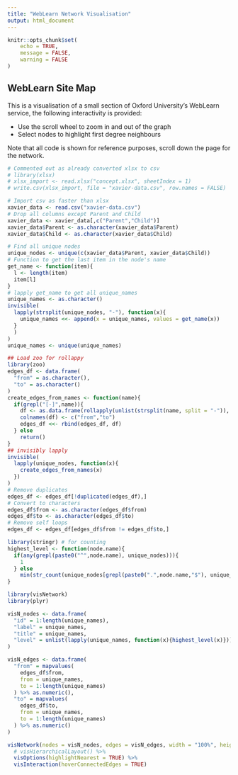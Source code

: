 ```yaml
---
title: "WebLearn Network Visualisation"
output: html_document
---
```


```r
knitr::opts_chunk$set(
	echo = TRUE,
	message = FALSE,
	warning = FALSE
)
```

## WebLearn Site Map

This is a visualisation of a small section of Oxford University's WebLearn service, the following interactivity is provided:

- Use the scroll wheel to zoom in and out of the graph
- Select nodes to highlight first degree neighbours

Note that all code is shown for reference purposes, scroll down the page for the network.

```r
# Commented out as already converted xlsx to csv
# library(xlsx)
# xlsx_import <- read.xlsx("concept.xlsx", sheetIndex = 1)
# write.csv(xlsx_import, file = "xavier-data.csv", row.names = FALSE)

# Import csv as faster than xlsx
xavier_data <- read.csv("xavier-data.csv")
# Drop all columns except Parent and Child
xavier_data <- xavier_data[,c("Parent","Child")]
xavier_data$Parent <- as.character(xavier_data$Parent)
xavier_data$Child <- as.character(xavier_data$Child)

# Find all unique nodes
unique_nodes <- unique(c(xavier_data$Parent, xavier_data$Child))
# Function to get the last item in the node's name
get_name <- function(item){
  l <- length(item)
  item[l]
}
# lapply get_name to get all unique_names
unique_names <- as.character()
invisible(
  lapply(strsplit(unique_nodes, "-"), function(x){
    unique_names <<- append(x = unique_names, values = get_name(x))
  }
  )
)
unique_names <- unique(unique_names)
```

```r
## Load zoo for rollappy
library(zoo)
edges_df <- data.frame(
  "from" = as.character(),
  "to" = as.character()
)
create_edges_from_names <- function(name){
  if(grepl("[-]",name)){
    df <- as.data.frame(rollapply(unlist(strsplit(name, split = "-")), 2, by = 1, c))
    colnames(df) <- c("from","to")
    edges_df <<- rbind(edges_df, df)
  } else 
    return()
}
## invisibly lapply
invisible(
  lapply(unique_nodes, function(x){
    create_edges_from_names(x)
  })
)
# Remove duplicates
edges_df <- edges_df[!duplicated(edges_df),]
# Convert to characters
edges_df$from <- as.character(edges_df$from)
edges_df$to <- as.character(edges_df$to)
# Remove self loops
edges_df <- edges_df[edges_df$from != edges_df$to,]
```

```r
library(stringr) # for counting
highest_level <- function(node.name){
  if(any(grepl(paste0("^",node.name), unique_nodes))){
    1
  } else
    min(str_count(unique_nodes[grepl(paste0(".",node.name,"$"), unique_nodes)],"[-]"))+1
}
```


```r
library(visNetwork)
library(plyr)

visN_nodes <- data.frame(
  "id" = 1:length(unique_names),
  "label" = unique_names,
  "title" = unique_names,
  "level" = unlist(lapply(unique_names, function(x){highest_level(x)}))
)

visN_edges <- data.frame(
  "from" = mapvalues(
    edges_df$from,
    from = unique_names,
    to = 1:length(unique_names)
  ) %>% as.numeric(),
  "to" = mapvalues(
    edges_df$to,
    from = unique_names,
    to = 1:length(unique_names)
  ) %>% as.numeric()
)

visNetwork(nodes = visN_nodes, edges = visN_edges, width = "100%", height = "700px") %>%
  # visHierarchicalLayout() %>%
  visOptions(highlightNearest = TRUE) %>%
  visInteraction(hoverConnectedEdges = TRUE)

```

